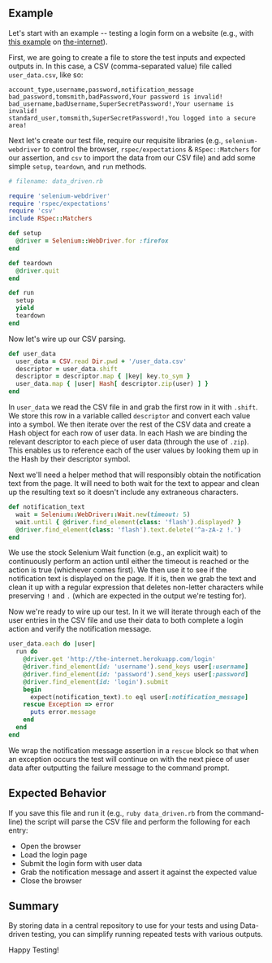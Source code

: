 ## Example

Let's start with an example -- testing a login form on a website (e.g., with [this example](http://the-internet.herokuapp.com/login) on [the-internet](https://github.com/tourdedave/the-internet)).

First, we are going to create a file to store the test inputs and expected outputs in. In this case, a CSV (comma-separated value) file called `user_data.csv`, like so:

```text
account_type,username,password,notification_message
bad_password,tomsmith,badPassword,Your password is invalid!
bad_username,badUsername,SuperSecretPassword!,Your username is invalid!
standard_user,tomsmith,SuperSecretPassword!,You logged into a secure area!
```

Next let's create our test file, require our requisite libraries (e.g., `selenium-webdriver` to control the browser, `rspec/expectations` & `RSpec::Matchers` for our assertion, and `csv` to import the data from our CSV file) and add some simple `setup`, `teardown`, and `run` methods.

```ruby
# filename: data_driven.rb

require 'selenium-webdriver'
require 'rspec/expectations'
require 'csv'
include RSpec::Matchers

def setup
  @driver = Selenium::WebDriver.for :firefox
end

def teardown
  @driver.quit
end

def run
  setup
  yield
  teardown
end
```

Now let's wire up our CSV parsing.

```ruby
def user_data
  user_data = CSV.read Dir.pwd + '/user_data.csv'
  descriptor = user_data.shift
  descriptor = descriptor.map { |key| key.to_sym }
  user_data.map { |user| Hash[ descriptor.zip(user) ] }
end
```

In `user_data` we read the CSV file in and grab the first row in it with `.shift`. We store this row in a variable called `descriptor` and convert each value into a symbol. We then iterate over the rest of the CSV data and create a Hash object for each row of user data. In each Hash we are binding the relevant descriptor to each piece of user data (through the use of `.zip`). This enables us to reference each of the user values by looking them up in the Hash by their descriptor symbol.

Next we'll need a helper method that will responsibly obtain the notification text from the page. It will need to both wait for the text to appear and clean up the resulting text so it doesn't include any extraneous characters.

```ruby
def notification_text
  wait = Selenium::WebDriver::Wait.new(timeout: 5)
  wait.until { @driver.find_element(class: 'flash').displayed? }
  @driver.find_element(class: 'flash').text.delete('^a-zA-z !.')
end
```

We use the stock Selenium Wait function (e.g., an explicit wait) to continuously perform an action until either the timeout is reached or the action is true (whichever comes first). We then use it to see if the notification text is displayed on the page. If it is, then we grab the text and clean it up with a regular expression that deletes non-letter characters while preserving `!` and `.` (which are expected in the output we're testing for).

Now we're ready to wire up our test. In it we will iterate through each of the user entries in the CSV file and use their data to both complete a login action and verify the notification message.

```ruby
user_data.each do |user|
  run do
    @driver.get 'http://the-internet.herokuapp.com/login'
    @driver.find_element(id: 'username').send_keys user[:username]
    @driver.find_element(id: 'password').send_keys user[:password]
    @driver.find_element(id: 'login').submit
    begin
      expect(notification_text).to eql user[:notification_message]
    rescue Exception => error
      puts error.message
    end
  end
end
```

We wrap the notification message assertion in a `rescue` block so that when an exception occurs the test will continue on with the next piece of user data after outputting the failure message to the command prompt.

## Expected Behavior

If you save this file and run it (e.g., `ruby data_driven.rb` from the command-line) the script will parse the CSV file and perform the following for each entry:

+ Open the browser
+ Load the login page
+ Submit the login form with user data
+ Grab the notification message and assert it against the expected value
+ Close the browser

## Summary

By storing data in a central repository to use for your tests and using Data-driven testing, you can simplify running repeated tests with various outputs.

Happy Testing!
